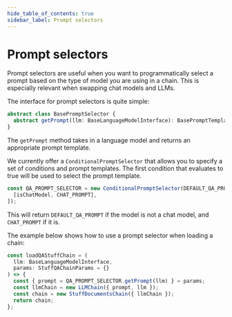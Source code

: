 ```yaml
---
hide_table_of_contents: true
sidebar_label: Prompt selectors
---
```


# Prompt selectors

Prompt selectors are useful when you want to programmatically select a prompt based on the type of model you are using in a chain. This is especially relevant when swapping chat models and LLMs.

The interface for prompt selectors is quite simple:

```typescript
abstract class BasePromptSelector {
  abstract getPrompt(llm: BaseLanguageModelInterface): BasePromptTemplate;
}
```

The `getPrompt` method takes in a language model and returns an appropriate prompt template.

We currently offer a `ConditionalPromptSelector` that allows you to specify a set of conditions and prompt templates. The first condition that evaluates to true will be used to select the prompt template.

```typescript
const QA_PROMPT_SELECTOR = new ConditionalPromptSelector(DEFAULT_QA_PROMPT, [
  [isChatModel, CHAT_PROMPT],
]);
```

This will return `DEFAULT_QA_PROMPT` if the model is not a chat model, and `CHAT_PROMPT` if it is.

The example below shows how to use a prompt selector when loading a chain:

```typescript
const loadQAStuffChain = (
  llm: BaseLanguageModelInterface,
  params: StuffQAChainParams = {}
) => {
  const { prompt = QA_PROMPT_SELECTOR.getPrompt(llm) } = params;
  const llmChain = new LLMChain({ prompt, llm });
  const chain = new StuffDocumentsChain({ llmChain });
  return chain;
};
```
